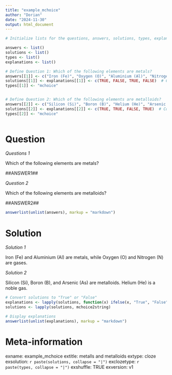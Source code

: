 ```yaml
---
title: "example_mchoice"
author: "Dorian"
date: "2024-11-30"
output: html_document
---
```


```r
# Initialize lists for the questions, answers, solutions, types, explanations (tolerances are not needed if there are no numeric questions)

answers <- list()
solutions <- list()
types <- list()
explanations <- list()

# Define Question 1: Which of the following elements are metals?
answers[[1]] <- c("Iron (Fe)", "Oxygen (O)", "Aluminium (Al)", "Nitrogen (N)")
solutions[[1]] <- explanations[[1]] <- c(TRUE, FALSE, TRUE, FALSE)  # Correct answers: Fe and Al
types[[1]] <- "mchoice"


# Define Question 2: Which of the following elements are metalloids?
answers[[2]] <- c("Silicon (Si)", "Boron (B)", "Helium (He)", "Arsenic (As)")
solutions[[2]] <- explanations[[2]] <- c(TRUE, TRUE, FALSE, TRUE)  # Correct answers: Si, B, and As
types[[2]] <- "mchoice"
 
```

Question
========

*Questions 1*

Which of the following elements are metals?

##ANSWER1##

*Question 2*

Which of the following elements are metalloids?

##ANSWER2##

```r
answerlist(unlist(answers), markup = "markdown")

```

Solution
========

*Solution 1*

Iron (Fe) and Aluminium (Al) are metals, while Oxygen (O) and Nitrogen (N) are gases.

*Solution 2*

Silicon (Si), Boron (B), and Arsenic (As) are metalloids. Helium (He) is a noble gas.


```r
# Convert solutions to "True" or "False"
explanations <- lapply(solutions, function(x) ifelse(x, "True", "False"))
solutions <- lapply(solutions, mchoice2string)

# Display explanations
answerlist(unlist(explanations), markup = "markdown")

```


Meta-information
================
exname: example_mchoice
extitle: metalls and metalloids
extype: cloze
exsolution: `r paste(solutions, collapse = "|")`
exclozetype: `r paste(types, collapse = "|")`
exshuffle: TRUE
exversion: v1